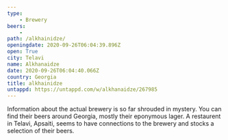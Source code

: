 ```yaml
---
type: 
	- Brewery
beers: 
	- 
path: /alkhainidze/
openingdate: 2020-09-26T06:04:39.896Z
open: True
city: Telavi
name: Alkhanaidze
date: 2020-09-26T06:04:40.066Z
country: Georgia
title: alkhainidze
untappd: https://untappd.com/w/alkhanaidze/267985
---
```

Information about the actual brewery is so far shrouded in mystery. You can find their beers around Georgia, mostly their eponymous lager. A restaurent in Telavi, Apsaiti, seems to have connections to the brewery and stocks a selection of their beers. 